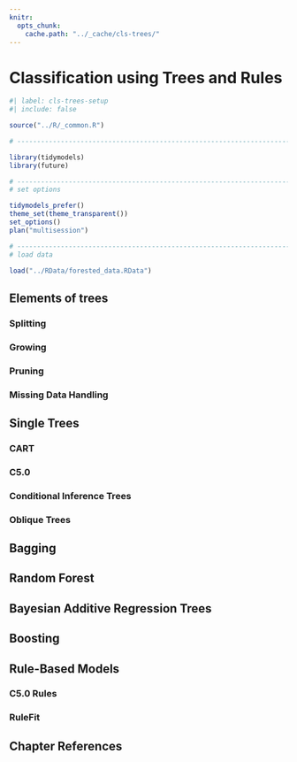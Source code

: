```yaml
---
knitr:
  opts_chunk:
    cache.path: "../_cache/cls-trees/"
---
```


# Classification using Trees and Rules {#sec-cls-trees}

```r
#| label: cls-trees-setup
#| include: false

source("../R/_common.R")

# ------------------------------------------------------------------------------

library(tidymodels)
library(future)

# ------------------------------------------------------------------------------
# set options

tidymodels_prefer()
theme_set(theme_transparent())
set_options()
plan("multisession")

# ------------------------------------------------------------------------------
# load data 

load("../RData/forested_data.RData")
```

## Elements of trees  {#sec-cls-tree-elements}

### Splitting {#sec-cls-tree-split}

### Growing {#sec-cls-tree-grow}

### Pruning {#sec-cls-tree-prune}

### Missing Data Handling {#sec-cls-missing-data}

## Single Trees {#sec-cls-single-tree}

### CART {#sec-cls-cart}

### C5.0 {#sec-cls-c50}

### Conditional Inference Trees {#sec-cls-cit}

### Oblique Trees {#sec-cls-oblique}

## Bagging {#sec-cls-bag}

## Random Forest {#sec-cls-rand-forest}

## Bayesian Additive Regression Trees {#sec-cls-bart}

## Boosting {#sec-cls-boost}

## Rule-Based Models {#sec-cls-rules}

### C5.0 Rules {#sec-cls-c50-rules}

### RuleFit {#sec-cls-rulefit}

## Chapter References {.unnumbered}
